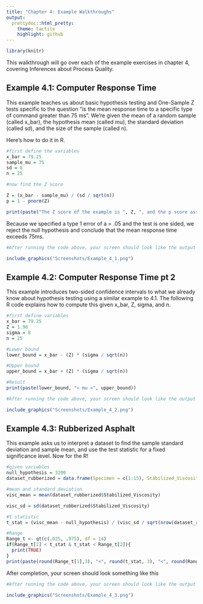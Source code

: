```yaml
---
title: "Chapter 4: Example Walkthroughs"
output:
  prettydoc::html_pretty:
    theme: tactile
    highlight: github
---
```


```r
library(knitr)
```


This walkthrough will go over each of the example exercises in chapter 4, covering Inferences about Process Quality.




## Example 4.1: Computer Response Time

This example teaches us about basic hypothesis testing and One-Sample Z tests specific to the question "is the mean response time to a specific type of command greater than 75 ms". We're given the mean of a random sample (called x_bar), the hypothesis mean (called mu), the standard deviation (called sd), and the size of the sample (called n). 

Here's how to do it in R.



```r
#first define the variables
x_bar = 79.25
sample_mu = 75
sd = 8
n = 25

#now find the Z score

Z = (x_bar - sample_mu) / (sd / sqrt(n))
p = 1 - pnorm(Z)

print(paste("The Z score of the example is ", Z, ", and the p score associated is ", p, sep = ""))


```

Because we specified a type 1 error of a = .05 and the test is one sided, we reject the null hypothesis and conclude that the mean response time exceeds 75ms. 

```r

#After running the code above, your screen should look like the output below

include_graphics("Screenshots/Example_4_1.png")


```



## Example 4.2: Computer Response Time pt 2


This example introduces two-sided confidence intervals to what we already know about hypothesis testing using a similar example to 4.1. The following R code explains how to compute this given x_bar, Z, sigma, and n.


```r
#first define variables
x_bar = 79.25
Z = 1.96
sigma = 8
n = 25

#Lower bound
lower_bound = x_bar - (Z) * (sigma / sqrt(n))

#Upper bound
upper_bound = x_bar + (Z) * (sigma / sqrt(n))

#Result
print(paste(lower_bound, "< mu <", upper_bound))

```

```r
#After running the code above, your screen should look like the output below

include_graphics("Screenshots/Example_4_2.png")
```

## Example 4.3: Rubberized Asphalt


This example asks us to interpret a dataset to find the sample standard deviation and sample mean, and use the test statistic for a fixed significance level. Now for the R!

```r
#given variables
null_hypothesis = 3200
dataset_rubberized = data.frame(Specimen = c(1:15), Stabilized_Viscosity = c(3193, 3124, 3153, 3145, 3093, 3466, 3355, 2979, 3182, 3227, 3256, 3332, 3204, 3282, 3170))

#mean and standard deviation
visc_mean = mean(dataset_rubberized$Stabilized_Viscosity)

visc_sd = sd(dataset_rubberized$Stabilized_Viscosity)

#t statistic
t_stat = (visc_mean - null_hypothesis) / (visc_sd / sqrt(nrow(dataset_rubberized)))

#Range
Range_t <- qt(c(.025, .975), df = 14)
if(Range_t[1] < t_stat & t_stat < Range_t[2]){
  print(TRUE)
}
print(paste(round(Range_t[1],3), "<", round(t_stat, 3), "<", round(Range_t[2], 3)))


```

After completion, your screen should look something like this

```r
#After running the code above, your screen should look like the output below

include_graphics("Screenshots/Example_4_3.png")
```









